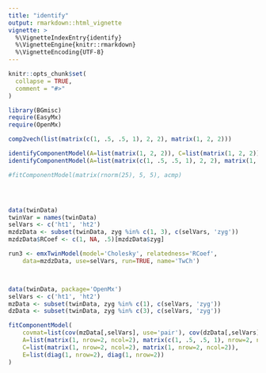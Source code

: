 ```yaml
---
title: "identify"
output: rmarkdown::html_vignette
vignette: >
  %\VignetteIndexEntry{identify}
  %\VignetteEngine{knitr::rmarkdown}
  %\VignetteEncoding{UTF-8}
---
```


```r
knitr::opts_chunk$set(
  collapse = TRUE,
  comment = "#>"
)
```

```r
library(BGmisc)
require(EasyMx)
require(OpenMx)
```

```r
comp2vech(list(matrix(c(1, .5, .5, 1), 2, 2), matrix(1, 2, 2)))

identifyComponentModel(A=list(matrix(1, 2, 2)), C=list(matrix(1, 2, 2)), E=diag(1, 2))
identifyComponentModel(A=list(matrix(c(1, .5, .5, 1), 2, 2), matrix(1, 2, 2)), C=list(matrix(1, 2, 2), matrix(1, 2, 2)), E=diag(1, 4))

#fitComponentModel(matrix(rnorm(25), 5, 5), acmp)




data(twinData)
twinVar = names(twinData)
selVars <- c('ht1', 'ht2')
mzdzData <- subset(twinData, zyg %in% c(1, 3), c(selVars, 'zyg'))
mzdzData$RCoef <- c(1, NA, .5)[mzdzData$zyg]

run3 <- emxTwinModel(model='Cholesky', relatedness='RCoef',
	data=mzdzData, use=selVars, run=TRUE, name='TwCh')



data(twinData, package='OpenMx')
selVars <- c('ht1', 'ht2')
mzData <- subset(twinData, zyg %in% c(1), c(selVars, 'zyg'))
dzData <- subset(twinData, zyg %in% c(3), c(selVars, 'zyg'))

fitComponentModel(
	covmat=list(cov(mzData[,selVars], use='pair'), cov(dzData[,selVars], use='pair')),
	A=list(matrix(1, nrow=2, ncol=2), matrix(c(1, .5, .5, 1), nrow=2, ncol=2)),
	C=list(matrix(1, nrow=2, ncol=2), matrix(1, nrow=2, ncol=2)),
	E=list(diag(1, nrow=2), diag(1, nrow=2))
)
```
